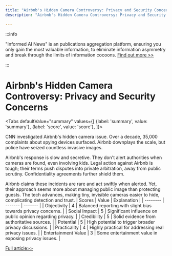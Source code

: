 ```yaml
---
title: "Airbnb's Hidden Camera Controversy: Privacy and Security Concerns"
description: "Airbnb's Hidden Camera Controversy: Privacy and Security Concerns"

---
```



:::info

"Informed AI News" is an publications aggregation platform, ensuring you only gain the most valuable information, to eliminate information asymmetry and break through the limits of information cocoons.  [Find out more >>](/)

:::

# Airbnb's Hidden Camera Controversy: Privacy and Security Concerns


<Tabs
	defaultValue="summary"
	values={[
	{label: 'summary', value: 'summary'},
	{label: 'score', value: 'score'},
]}>
<TabItem value="summary">


CNN investigated Airbnb's hidden camera issue. Over a decade, 35,000 complaints about spying devices surfaced. Airbnb downplays the scale, but police have seized countless invasive images.

Airbnb's response is slow and secretive. They don't alert authorities when cameras are found, even involving kids. Legal action against Airbnb is tough; their terms push disputes into private arbitration, away from public scrutiny. Confidentiality agreements further shield them.

Airbnb claims these incidents are rare and act swiftly when alerted. Yet, their approach seems more about managing public image than protecting guests. The tech advances, making tiny, invisible cameras easier to hide, complicating detection and trust.
</TabItem>
<TabItem value="score">
	| Scores     | Value   | Explanation |
	| -------- | ------- | ------- |
	| Objectivity  | 4    | Balanced reporting with slight bias towards privacy concerns.    |
	| Social Impact | 5     | Significant influence on public opinion regarding privacy.    |
	| Credibility    | 5    | Solid evidence from authoritative sources.    |
	| Potential    | 5    | High potential to trigger broader privacy discussions.    |
	| Practicality    | 4    | Highly practical for addressing real privacy issues.    |
	| Entertainment Value    | 3    | Some entertainment value in exposing privacy issues.    |
</TabItem>
</Tabs>

[Full article>>](https://yro.slashdot.org/story/24/07/19/2025253/cnn-investigates-airbnbs-hidden-camera-problem?utm_source=rss1.0mainlinkanon&utm_medium=feed)

